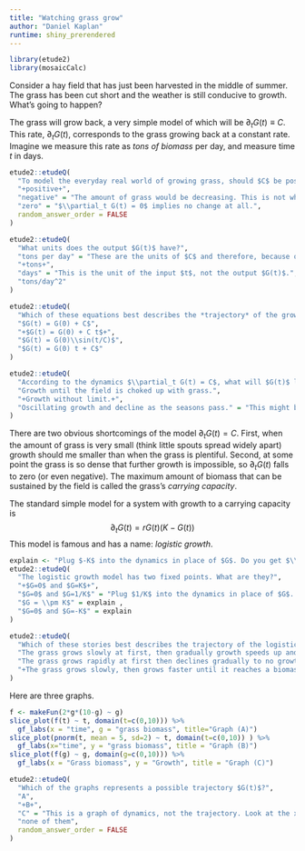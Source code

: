 ```yaml
---
title: "Watching grass grow"
author: "Daniel Kaplan"
runtime: shiny_prerendered
---
```


```r
library(etude2)
library(mosaicCalc)
```

Consider a hay field that has just been harvested in the middle of summer. The grass has been cut short and the weather is still conducive to growth. What's going to happen?

The grass will grow back, a very simple model of which will be $\partial_t G(t) \equiv C$. This rate, $\partial_t G(t)$, corresponds to the grass growing back at a constant rate. Imagine we measure this rate as *tons of biomass* per day, and measure time $t$ in days.

```r
etude2::etudeQ(
  "To model the everyday real world of growing grass, should $C$ be positive or negative?",
  "+positive+",
  "negative" = "The amount of grass would be decreasing. This is not what we ordinarily think of as \"growing\"",
  "zero" = "$\\partial_t G(t) = 0$ implies no change at all.",
  random_answer_order = FALSE
)
```

```r
etude2::etudeQ(
  "What units does the output $G(t)$ have?",
  "tons per day" = "These are the units of $C$ and therefore, because of the equality, of $\\partial_t G(t)$. We're asking about the units of $G(t)$, not $\\partial_t G(t)$.",
  "+tons+",
  "days" = "This is the unit of the input $t$, not the output $G(t)$.",
  "tons/day^2"
)
```

```r
etude2::etudeQ(
  "Which of these equations best describes the *trajectory* of the growing grass under the $\\partial_t G(t) = C$ dynamics?",
  "$G(t) = G(0) + C$", 
  "+$G(t) = G(0) + C t$+",
  "$G(t) = G(0)\\sin(t/C)$",
  "$G(t) = G(0) t + C$"
)
```

```r
etude2::etudeQ(
  "According to the dynamics $\\partial_t G(t) = C$, what will $G(t)$ look like (without future harvesting)?",
  "Growth until the field is choked up with grass.",
  "+Growth without limit.+",
  "Oscillating growth and decline as the seasons pass." = "This might be the case in the real world, but the simple model does not incorporate seasonality."
)
```

There are two obvious shortcomings of the model $\partial_t G(t) = C$. First, when the amount of grass is very small (think little spouts spread widely apart) growth should me smaller than when the grass is plentiful. Second, at some point the grass is so dense that further growth is impossible, so $\partial_t G(t)$ falls to zero (or even negative). The maximum amount of biomass that can be sustained by the field is called the grass's *carrying capacity*.

The standard simple model for a system with growth to a carrying capacity is $$\partial_t G(t) = r G(t)(K-G(t))$$ This model is famous and has a name: *logistic growth*.

```r
explain <- "Plug $-K$ into the dynamics in place of $G$. Do you get $\\partial_t G=0$?"
etude2::etudeQ(
  "The logistic growth model has two fixed points. What are they?",
  "+$G=0$ and $G=K$+",
  "$G=0$ and $G=1/K$" = "Plug $1/K$ into the dynamics in place of $G$. Do you get $\\partial_t G = 0$?",
  "$G = \\pm K$" = explain ,
  "$G=0$ and $G=-K$" = explain
)
```

```r
etude2::etudeQ(
  "Which of these stories best describes the trajectory of the logistics growth version of $G(t)$ starting with $G(0)$ very small but positive?",
  "The grass grows slowly at first, then gradually growth speeds up and stays high.",
  "The grass grows rapidly at first then declines gradually to no growth.",
  "+The grass grows slowly, then grows faster until it reaches a biomass where the growth rate declines steadily to zero.+"
)
```

Here are three graphs.

```r
f <- makeFun(2*g*(10-g) ~ g)
slice_plot(f(t) ~ t, domain(t=c(0,10))) %>% 
  gf_labs(x = "time", g = "grass biomass", title="Graph (A)")
slice_plot(pnorm(t, mean = 5, sd=2) ~ t, domain(t=c(0,10)) ) %>%
  gf_labs(x="time", y = "grass biomass", title = "Graph (B)")
slice_plot(f(g) ~ g, domain(g=c(0,10))) %>%
  gf_labs(x = "Grass biomass", y = "Growth", title = "Graph (C)")
```

```r
etude2::etudeQ(
  "Which of the graphs represents a possible trajectory $G(t)$?",
  "A",
  "+B+",
  "C" = "This is a graph of dynamics, not the trajectory. Look at the x-axis label.",
  "none of them",
  random_answer_order = FALSE
)
```
